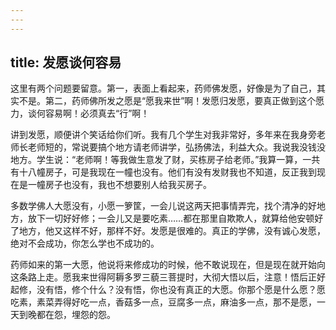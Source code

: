 ```yaml
---
---
---
```

title: 发愿谈何容易
---




这里有两个问题要留意。第一，表面上看起来，药师佛发愿，好像是为了自己，其实不是。第二，药师佛所发之愿是“愿我来世”啊！发愿归发愿，要真正做到这个愿力，谈何容易啊！必须真去“行”啊！

讲到发愿，顺便讲个笑话给你们听。我有几个学生对我非常好，多年来在我身旁老师长老师短的，常说要搞个地方请老师讲学，弘扬佛法，利益大众。我说我没钱没地方。学生说：“老师啊！等我做生意发了财，买栋房子给老师。”我算一算，一共有十八幢房子，可是我现在一幢也没有。他们有没有发财我也不知道，反正我到现在是一幢房子也没有，我也不想要别人给我买房子。

多数学佛人大愿没有，小愿一箩筐，一会儿说这两天把事情弄完，找个清净的好地方，放下一切好好修；一会儿又是要吃素……都在那里自欺欺人，就算给他安顿好了地方，他又这样不好，那样不好。发愿是很难的。真正的学佛，没有诚心发愿，绝对不会成功，你怎么学也不成功的。

药师如来的第一大愿，他说将来修成功的时候，他不敢说现在，但是现在就开始向这条路上走。愿我来世得阿耨多罗三藐三菩提时，大彻大悟以后，注意！悟后正好起修，没有悟，修个什么？没有悟，你也没有真正的大愿。你那个愿是什么愿？愿吃素，素菜弄得好吃一点，香菇多一点，豆腐多一点，麻油多一点，那不是愿，一天到晚都在怨，埋怨的怨。